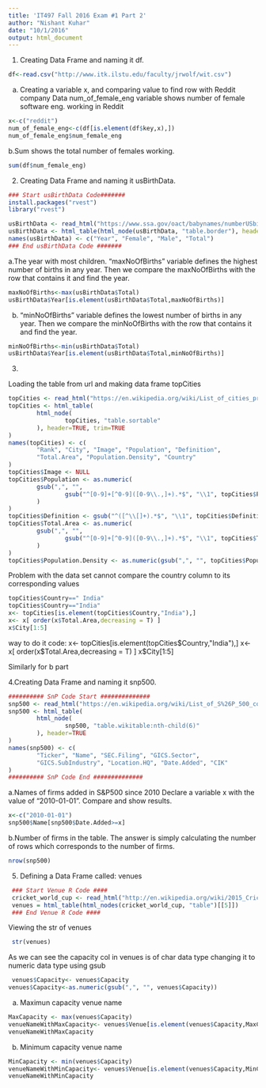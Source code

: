 ```yaml
---
title: 'IT497 Fall 2016 Exam #1 Part 2'
author: "Nishant Kuhar"
date: "10/1/2016"
output: html_document
---
```

1.
Creating Data Frame and naming it df.
```r
df<-read.csv("http://www.itk.ilstu.edu/faculty/jrwolf/wit.csv")
```
a.
Creating a variable x, and comparing value to find row with Reddit company Data
num_of_female_eng variable shows number of female software eng. working in Reddit
```r
x<-c("reddit")
num_of_female_eng<-c(df[is.element(df$key,x),])
num_of_female_eng$num_female_eng
```
b.Sum shows the total number of females working.
```r
sum(df$num_female_eng)
```

2.
Creating Data Frame and naming it usBirthData.
```r
### Start usBirthData Code#######
install.packages("rvest")
library("rvest")

usBirthData <- read_html("https://www.ssa.gov/oact/babynames/numberUSbirths.html")
usBirthData <- html_table(html_node(usBirthData, "table.border"), header=TRUE)
names(usBirthData) <- c("Year", "Female", "Male", "Total")
### End usBirthData Code #######
```
a.The year with most children.
"maxNoOfBirths" variable defines the highest number of births in any year.
Then we compare the maxNoOfBirths with the row that contains it and find the year.
```r
maxNoOfBirths<-max(usBirthData$Total)
usBirthData$Year[is.element(usBirthData$Total,maxNoOfBirths)]
```

b.
"minNoOfBirths" variable defines the lowest number of births in any year.
Then we compare the minNoOfBirths with the row that contains it and find the year.
```r
minNoOfBirths<-min(usBirthData$Total)
usBirthData$Year[is.element(usBirthData$Total,minNoOfBirths)]
```

3.

Loading the table from url and making data frame topCities
```r
topCities <- read_html("https://en.wikipedia.org/wiki/List_of_cities_proper_by_population")
topCities <- html_table(
        html_node(
                topCities, "table.sortable"
        ), header=TRUE, trim=TRUE
)
names(topCities) <- c(
        "Rank", "City", "Image", "Population", "Definition",
        "Total.Area", "Population.Density", "Country"
)
topCities$Image <- NULL
topCities$Population <- as.numeric(
        gsub(",", "",
                gsub("^[0-9]+[^0-9]([0-9\\.,]+).*$", "\\1", topCities$Population)
        )
)
topCities$Definition <- gsub("^([^\\[]+).*$", "\\1", topCities$Definition)
topCities$Total.Area <- as.numeric(
        gsub(",", "",
                gsub("^[0-9]+[^0-9]([0-9\\.,]+).*$", "\\1", topCities$Total.Area)
        )
)
topCities$Population.Density <- as.numeric(gsub(",", "", topCities$Population.Density))
```

Problem with the data set cannot compare the country column to its corresponding values
```r
topCities$Country==" India"
topCities$Country=="India"
x<- topCities[is.element(topCities$Country,"India"),]
x<- x[ order(x$Total.Area,decreasing = T) ]
x$City[1:5]
```
way to do it
code:
x<- topCities[is.element(topCities$Country,"India"),]
x<- x[ order(x$Total.Area,decreasing = T) ]
x$City[1:5]

Similarly for b part


4.Creating Data Frame and naming it snp500.
```r
########## SnP Code Start ##############
snp500 <- read_html("https://en.wikipedia.org/wiki/List_of_S%26P_500_companies")
snp500 <- html_table(
        html_node(
                snp500, "table.wikitable:nth-child(6)"
        ), header=TRUE
)
names(snp500) <- c(
        "Ticker", "Name", "SEC.Filing", "GICS.Sector",
        "GICS.SubIndustry", "Location.HQ", "Date.Added", "CIK"
)
########## SnP Code End ##############
```
a.Names of firms added in S&P500 since 2010
  Declare a variable x with the value of "2010-01-01". Compare and show results.
```r
x<-c("2010-01-01")
snp500$Name[snp500$Date.Added>=x]
```

b.Number of firms in the table. 
The answer is simply calculating the number of rows which corresponds to the number of firms.
```r
nrow(snp500)
```


5.
Defining a Data Frame called: venues
```r
 ### Start Venue R Code ####
 cricket_world_cup <- read_html("http://en.wikipedia.org/wiki/2015_Cricket_World_Cup")
 venues = html_table(html_nodes(cricket_world_cup, "table")[[5]])
 ### End Venue R Code ####
```
Viewing the str of venues
```r
 str(venues)
```
 As we can see the capacity col in venues is of char data type changing it to numeric data type
 using gsub
```r
 venues$Capacity<- venues$Capacity
venues$Capacity<-as.numeric(gsub(",", "", venues$Capacity))
```
 a. Maximun capacity venue name
```r
MaxCapacity <- max(venues$Capacity)
venueNameWithMaxCapacity<- venues$Venue[is.element(venues$Capacity,MaxCapacity)]
venueNameWithMaxCapacity
```

b. Minimum capacity venue name

```r
MinCapacity <- min(venues$Capacity)
venueNameWithMinCapacity<- venues$Venue[is.element(venues$Capacity,MinCapacity)]
venueNameWithMinCapacity
```